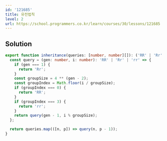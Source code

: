 ```yaml
---
id: '121685'
title: 유전법칙
level: 2
url: https://school.programmers.co.kr/learn/courses/30/lessons/121685
---
```


## Solution

```typescript filename="solution.ts" copy
export function inheritance(queries: [number, number][]): ('RR' | 'Rr' | 'rr')[] {
  const query = (gen: number, i: number): 'RR' | 'Rr' | 'rr' => {
    if (gen === 1) {
      return 'Rr';
    }
    const groupSize = 4 ** (gen - 2);
    const groupIndex = Math.floor(i / groupSize);
    if (groupIndex === 0) {
      return 'RR';
    }
    if (groupIndex === 3) {
      return 'rr';
    }
    return query(gen - 1, i % groupSize);
  };

  return queries.map(([n, p]) => query(n, p - 1));
}
```
